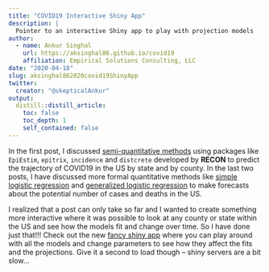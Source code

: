```yaml
---
title: "COVID19 Interactive Shiny App"
description: |
  Pointer to an interactive Shiny app to play with projection models 
author:
  - name: Ankur Singhal 
    url: https://aksinghal86.github.io/covid19
    affiliation: Empirical Solutions Consulting, LLC
date: "2020-04-18"
slug: aksinghal862020covid19ShinyApp
twitter:
  creator: "@skepticalAnkur"
output:
  distill::distill_article:
    toc: false
    toc_depth: 1
    self_contained: false
---
```


In the first post, I discussed [semi-quantitative methods](https://aksinghal86.github.io/covid19/posts/estimating-R-in-US/) using packages like `EpiEstim`, `epitrix`, `incidence` and `distcrete` developed by **RECON** to predict the trajectory of COVID19 in the US by state and by county. In the last two posts, I have discussed more formal quantitative methods like [simple logistic regression](https://aksinghal86.github.io/covid19/posts/covid19-projections-using-logistic_regression/) and [generalized logistic regression](https://aksinghal86.github.io/covid19/posts/covid19-projections-using-GRM/) to make forecasts about the potential number of cases and deaths in the US.

I realized that a post can only take so far and I wanted to create something more interactive where it was possible to look at any county or state within the US and see how the models fit and change over time. So I have done just that!!! Check out the new [fancy shiny app](aksinghal86.shinyapps.io/covid19) where you can play around with all the models and change parameters to see how they affect the fits and the projections. Give it a second to load though -- shiny servers are a bit slow...
